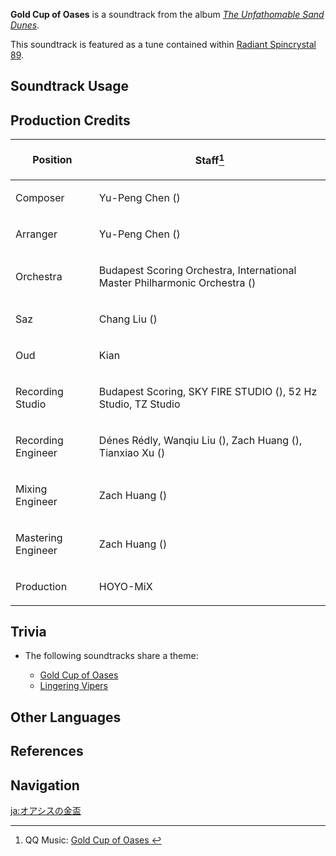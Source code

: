 {{Soundtrack Infobox
|image          = The Unfathomable Sand Dunes.png
|album          = The Unfathomable Sand Dunes
|disc           = 1
|number         = 51
|featured       =
|featured2      =
|featured3      =
|featured_disc  =
|featured_disc2 =
|featured_disc3 =
|youtube_id     = 5AsF_mb_mg0
|spotify_id     = 5QsjarXeNZ3ygMCBGGNlhl
|previous       = Buried Mysteries
|next           = Lingering Vipers
}}
'''Gold Cup of Oases''' is a soundtrack from the album ''[[The Unfathomable Sand Dunes]]''.

This soundtrack is featured as a tune contained within [[Radiant Spincrystal 89]].

==Soundtrack Usage==
{{Soundtrack Usage
|quest    = 
|location = Tanit Camps//day
|domain   = 
|teapot   = 89
}}

==Production Credits==
{| class="wikitable"
! Position
! Staff<ref>QQ Music: [https://y.qq.com/n/ryqq/songDetail/002qzExY4I6CUE Gold Cup of Oases {{zh|诸绿洲中的金杯}}]</ref>
|-
! Composer
| Yu-Peng Chen ({{zh|陈致逸}})
|-
! Arranger
| Yu-Peng Chen ({{zh|陈致逸}})
|-
! Orchestra
| Budapest Scoring Orchestra, International Master Philharmonic Orchestra ({{zh|国际首席爱乐乐团}})
|-
! Saz
| Chang Liu ({{zh|刘耳朵}})
|-
! Oud
| Kian
|-
! Recording Studio
| Budapest Scoring, SKY FIRE STUDIO ({{zh|九紫天诚录音棚}}), 52&nbsp;Hz Studio, TZ Studio
|-
! Recording Engineer
| Dénes Rédly, Wanqiu Liu ({{zh|刘婉秋}}), Zach Huang ({{zh|黄巍}}), Tianxiao Xu ({{zh|徐天晓}})
|-
! Mixing Engineer
| Zach Huang ({{zh|黄巍}})
|-
! Mastering Engineer
| Zach Huang ({{zh|黄巍}})
|-
! Production
| HOYO-MiX
|}
<!--
==Gallery==
<gallery>
</gallery>
-->

==Trivia==
* <section begin="TanitTheme" />The following soundtracks share a theme:
** [[Gold Cup of Oases]]
** [[Lingering Vipers]] <section end="TanitTheme" />

==Other Languages==
{{Other Languages
|en      = Gold Cup of Oases
|zhs     = 诸绿洲中的金杯
|zhs_rm  = Zhū Lǜzhōu Zhōng de Jīnbēi
|zht     = 諸綠洲中的金杯
|zht_rm  = Zhū Lǜzhōu Zhōng de Jīnbēi
|zh_tl   = Gold Cup of Oases
|ja      = オアシスの金盃
|ja_rm   = Oashisu no Kinpai
|ja_tl   = Gold Cup of the Oasis
}}

==References==
{{Reflist}}

==Navigation==
{{Soundtrack Navbox|The Unfathomable Sand Dunes}}

[[ja:オアシスの金盃]]